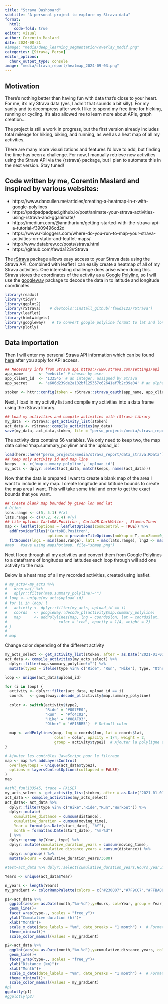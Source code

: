 ```yaml
---
title: "Strava Dashboard"
subtitle: "A personal project to explore my Strava data"
format:
  html:
    code-fold: true
editor: visual
author: Corentin Maslard
date: 2024-08-31
#image: "media/deep_learning_segmentation/overlay_modif.png"
categories: [Strava, Perso]
editor_options: 
  chunk_output_type: console
image: "media/strava_report/heatmap_2024-09-03.png"
---
```


## Motivation

There's nothing better than having fun with data that's close to your heart. For me, it's my Strava data (yes, I admit that sounds a bit silly). For my sanity and to decompress after work I like to spend my free time for hicking, running or cycling. It's also allowed me to learn more about APIs, graph creation...

The project is still a work in progress, but the first version already includes total mileage for hiking, biking, and running, as well as a heat map of all my activities.

There are many more visualizations and features I'd love to add, but finding the time has been a challenge. For now, I manually retrieve new activities using the Strava API via the {rstrava} package, but I plan to automate this in the next version. Stay tuned!

::: callout-note
## Code written by me, Corentin Maslard and inspired by various websites:

-   https://www.dancullen.me/articles/creating-a-heatmap-in-r-with-google-polylines
-   https://padpadpadpad.github.io/post/animate-your-strava-activities-using-rstrava-and-gganimate/
-   https://medium.com/@annthurium/getting-started-with-the-strava-api-a-tutorial-f3909496cd2d
-   https://www.r-bloggers.com/where-do-you-run-to-map-your-strava-activities-on-static-and-leaflet-maps/
-   http://www.databrew.cc/posts/strava.html
-   https://github.com/fawda123/rStrava
:::

The [rStrava](https://www.google.com/url?q=https%3A%2F%2Fgithub.com%2Ffawda123%2FrStrava%23APIfunctions&sa=D&sntz=1&usg=AOvVaw3NiLeffsoqfDa971PS_bTh) package allows easy access to your Strava data using the Strava API. Combined with leaflet I can easily create a heatmap of all of my Strava activities. One interesting challenge does arise when doing this. Strava stores the coordinates of the activity as a [Google Polyline](https://developers.google.com/maps/documentation/utilities/polylineutility), so I will use the [googleway](https://www.google.com/url?q=https%3A%2F%2Fcran.r-project.org%2Fweb%2Fpackages%2Fgoogleway%2Fvignettes%2Fgoogleway-vignette.html&sa=D&sntz=1&usg=AOvVaw1EXllXJaE3UX0OKBgZY6eH) package to decode the data in to latitude and longitude coordinates.

```r
library(readxl)
library(tidyr)
library(ggplot2)
library(rStrava)    # devtools::install_github('fawda123/rStrava') 
library(leaflet)
library(htmlwidgets)
library(googleway)   # to convert google polyline format to lat and long
library(plotly)
```

## Data importation

Then I will enter my personal Strava API information which can be found [here](https://www.google.com/url?q=https%3A%2F%2Fwww.strava.com%2Fsettings%2Fapi&sa=D&sntz=1&usg=AOvVaw31ZF0z2iDuOYkdAVQ0AZFP) after you apply for API access.

```r
## Necessary info from Strava api https://www.strava.com/settings/api 
app_name       <- 'website' # chosen by user
app_client_id  <- '133545' # an integer, assigned by Strava
app_secret     <- 'e606d239de2a102bf125357c62641af7b2c39e04' # an alphanumeric secret, assigned by Strava

stoken <- httr::config(token = rStrava::strava_oauth(app_name, app_client_id, app_secret, app_scope="activity:read_all"))
```

Next, I load in my activity list and compile my activities into a data frame using the rStrava library.

```r
## Load my activities and compile activities with rStrava library
my_data  <- rStrava::get_activity_list(stoken)
act_data <- rStrava::compile_activities(my_data)
save(my_data, act_data,stoken, file = "perso_projects/media/strava_report/data_strava.RData")
```

The activity data contains 56 variables. We only need to keep two, the map data called 'map.summary_polyline' and the 'upload_id'.

```r
load(here::here("perso_projects/media/strava_report/data_strava.RData"))
## Keep only activity id and map line
keeps   <- c('map.summary_polyline', 'upload_id')
my_acts <- dplyr::select(act_data, match(keeps, names(act_data)))
```

Now that the data is prepared I want to create a blank map of the area I want to include in my map. I create longitude and latitude bounds to create the map area I want. This will take some trial and error to get the exact bounds that you want.

```r
## Create blank map bounded by given lon and lat
# Dijon
lons.range <- c(5, 5.1) #(x)
lats.range <- c(47.2, 47.4) #(y)
## tile options CartoDB.Positron , CartoDB.DarkMatter , Stamen.Toner  
map <- leaflet(options = leafletOptions(zoomControl = TRUE)) %>%
  addProviderTiles('CartoDB.Positron',
                   options = providerTileOptions(noWrap = T, minZoom=0, maxZoom=50)) %>%
  fitBounds(lng1 = min(lons.range), lat1 = max(lats.range), lng2 <- max(lons.range), lat2 = min(lats.range))
#map   #save using mapshot(map, file="sbmap.png")
```

Next I loop through all my activities and convert them from Google Polylines to a dataframe of longitudes and latitudes each loop through will add one activity to the map.

Below is a heat map of all my recorded activities, created using leaflet.

```r
# my_acts<-my_acts %>% 
#   drop_na() %>% 
#   dplyr::filter(map.summary_polyline!="")
# loop <- unique(my_acts$upload_id)
# for (i in loop) {
#   activity <- dplyr::filter(my_acts, upload_id == i)
#   coords   <- googleway::decode_pl(activity$map.summary_polyline)
#   map      <- addPolylines(map, lng = coords$lon, lat = coords$lat,
#                       color = 'red', opacity = 1/4, weight = 2)
# }
# 
# map
```

Change color depending of the different activity

```r
my_acts_select <- get_activity_list(stoken, after = as.Date('2021-01-01'))
act_data <- compile_activities(my_acts_select) %>% 
  dplyr::filter(map.summary_polyline!="") %>% 
  mutate(type2 = ifelse(type %in% c("Ride", "Run", "Hike"), type, "Other"))

loop <- unique(act_data$upload_id)

for (i in loop) {
  activity <- dplyr::filter(act_data, upload_id == i)
  coords   <- googleway::decode_pl(activity$map.summary_polyline)
  
  color <- switch(activity$type2,
                  "Ride" = '#007FE0',
                  "Run"  = '#fc4c02',
                  "Hike" = '#08AF93',
                  "Other" = '#F15BB5')  # Default color
  
  map <- addPolylines(map, lng = coords$lon, lat = coords$lat,
                      color = color, opacity = 1/4, weight = 2,
                      group = activity$type2)  # Ajouter la polyligne à un groupe
}

# Ajouter les contrôles JavaScript pour le filtrage
map <- map %>% addLayersControl(
  overlayGroups = unique(act_data$type2),
  options = layersControlOptions(collapsed = FALSE)
)
map
```

```r
#athl_fun(133545, trace = FALSE)
my_acts_select <- get_activity_list(stoken, after = as.Date('2021-01-01'))
act_data <- compile_activities(my_acts_select)
act_data<- act_data %>%
  dplyr::filter(type %in% c("Hike","Ride","Run","Workout")) %>% 
  dplyr::mutate(
    cumulative_distance = cumsum(distance),
    cumulative_duration = cumsum(moving_time),
    Year = format(as.Date(start_date), "%Y"),
    month = format(as.Date(start_date), "%m-%d")
  ) %>% 
  dplyr::group_by(Year, type) %>%
  dplyr::mutate(cumulative_duration_years = cumsum(moving_time),
                cumulative_distance_years = cumsum(distance)) %>%
  dplyr::ungroup() %>% 
  mutate(Hours = cumulative_duration_years/3600)

#test=act_data %>% dplyr::select(cumulative_duration_years,Hours,year,month)

Years <- unique(act_data$Year)

n_years <- length(Years)
my_gradient <- colorRampPalette(colors = c("#230007","#7F9CC7","#FFBA08", "#fc4c02"))(n_years)

p1<-act_data %>% 
  ggplot(aes(x= as.Date(month,"%m-%d"),y=Hours, col=Year, group = Year))+
  geom_line()+
  facet_wrap(type~., scales = "free_y")+
  ylab("Cumulative duration (h)")+
  xlab("Month")+
  scale_x_date(date_labels = "%m", date_breaks = "1 month") +  # Format pour les labels des mois
  theme_minimal()+
  scale_color_manual(values = my_gradient)

p2<-act_data %>% 
  ggplot(aes(x= as.Date(month,"%m-%d"),y=cumulative_distance_years, col=Year, group = Year))+
  geom_line()+
  facet_wrap(type~., scales = "free_y")+
  ylab("Distance (km)")+
  xlab("Month")+
  scale_x_date(date_labels = "%m", date_breaks = "1 month") +  # Format pour les labels des mois
  theme_minimal()+
  scale_color_manual(values = my_gradient)
#p1
ggplotly(p1)
#ggplotly(p2)
```
